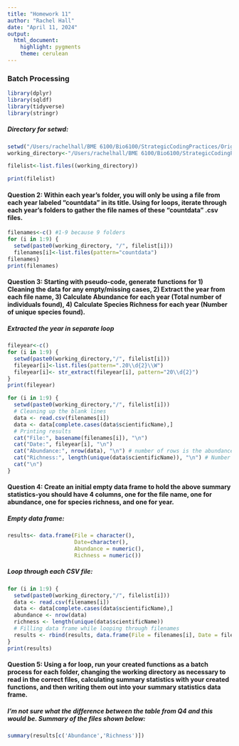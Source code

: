 ```yaml
---
title: "Homework 11"
author: "Rachel Hall"
date: "April 11, 2024" 
output: 
  html_document: 
    highlight: pygments
    theme: cerulean
---
```


### Batch Processing

 <!-- Downloading Prelims -->
```r
library(dplyr)
library(sqldf)
library(tidyverse)
library(stringr)
```

##### Directory for setwd:
```r
setwd("/Users/rachelhall/BME 6100/Bio6100/StrategicCodingPractices/OriginalData")
working_directory<-"/Users/rachelhall/BME 6100/Bio6100/StrategicCodingPractices/OriginalData"

filelist<-list.files((working_directory))
```
```r
print(filelist)
```
<!-- # paste0("Here is"," the"," filepath: ", filelist[1]) -->


#### Question 2: Within each year’s folder, you will only be using a file from each year labeled “countdata” in its title. Using for loops, iterate through each year’s folders to gather the file names of these “countdata” .csv files.

```r
filenames<-c() #1-9 because 9 folders 
for (i in 1:9) {
  setwd(paste0(working_directory, "/", filelist[i]))
  filenames[i]<-list.files(pattern="countdata")
filenames}
print(filenames)
```


#### Question 3: Starting with pseudo-code, generate functions for 1) Cleaning the data for any empty/missing cases, 2) Extract the year from each file name, 3) Calculate Abundance for each year (Total number of individuals found), 4) Calculate Species Richness for each year (Number of unique species found).

##### Extracted the year in separate loop
```r
fileyear<-c()
for (i in 1:9) {
  setwd(paste0(working_directory,"/", filelist[i]))
  fileyear[i]<-list.files(pattern=".20\\d{2}\\W")
  fileyear[i]<- str_extract(fileyear[i], pattern="20\\d{2}")
}
print(fileyear)

for (i in 1:9) {
  setwd(paste0(working_directory,"/", filelist[i]))
  # Cleaning up the blank lines
  data <- read.csv(filenames[i])
  data <- data[complete.cases(data$scientificName),]
  # Printing results
  cat("File:", basename(filenames[i]), "\n")
  cat("Date:", fileyear[i], "\n") 
  cat("Abundance:", nrow(data), "\n") # number of rows is the abundance
  cat("Richness:", length(unique(data$scientificName)), "\n") # Number of unique species in scientificName column
  cat("\n")
}
```



#### Question 4: Create an initial empty data frame to hold the above summary statistics-you should have 4 columns, one for the file name, one for abundance, one for species richness, and one for year.


##### Empty data frame:
```r
results<- data.frame(File = character(),
                     Date=character(),
                     Abundance = numeric(),
                     Richness = numeric())
```


##### Loop through each CSV file:
```r
for (i in 1:9) {
  setwd(paste0(working_directory,"/", filelist[i]))
  data <- read.csv(filenames[i])
  data <- data[complete.cases(data$scientificName),]
  abundance <- nrow(data)
  richness <- length(unique(data$scientificName))
  # Filling data frame while looping through filenames  
  results <- rbind(results, data.frame(File = filenames[i], Date = fileyear[i], Abundance = abundance, Richness = richness))
}
print(results)
```


#### Question 5: Using a for loop, run your created functions as a batch process for each folder, changing the working directory as necessary to read in the correct files, calculating summary statistics with your created functions, and then writing them out into your summary statistics data frame.


##### I'm not sure what the difference between the table from Q4 and this would be. Summary of the files shown below:
```r
summary(results[c('Abundance','Richness')])
```
